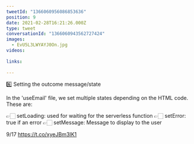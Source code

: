 ```yaml
---
tweetId: "1366060956086853636"
position: 9
date: 2021-02-28T16:21:26.000Z
type: tweet
conversationId: "1366060943562727424"
images:
  - EvU5L3LWYAYJ0On.jpg
videos:
  
links:
  
---
```

6️⃣ Setting the outcome message/state

In the 'useEmail' file, we set multiple states depending on the HTML code. These are:

👉🏻 setLoading: used for waiting for the serverless function
👉🏻 setError: true if an error
👉🏻 setMessage: Message to display to the user

9/17 https://t.co/xyeJBm3IK1
